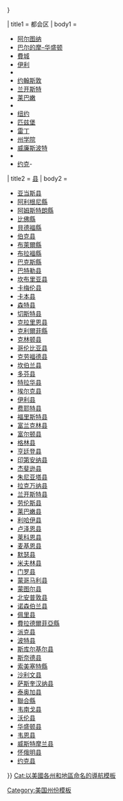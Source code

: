 {{US state navigation box
| name = [[宾夕法尼亚州|宾夕法尼亚]]
| type = 联邦
| capital = [[哈里斯堡]]
| listclass = hlist

| flag_image = Flag of Pennsylvania.svg
| flag_caption = 宾夕法尼亚州州旗
| template_name = 宾夕法尼亚州
| collapse_state = {{{collapse_state|{{{1<includeonly>|autocollapse</includeonly>}}}}}}

| title1 = 都会区
| body1 =
* [[阿尔图纳 (宾夕法尼亚州)|阿尔图纳]]
* [[巴尔的摩–华盛顿都市区|巴尔的摩–华盛顿]]
* [[費城]]
* [[伊利 (宾夕法尼亚州)|伊利]]
* {{Link-en|哈里斯堡–卡莱尔都市统计区|Harrisburg–Carlisle, Pennsylvania, metropolitan statistical area|哈里斯堡–卡莱尔}}
* [[约翰斯敦 (宾夕法尼亚州)|约翰斯敦]]
* [[兰开斯特 (宾夕法尼亚州)|兰开斯特]]
* [[莱巴嫩 (宾夕法尼亚州)|莱巴嫩]]
* {{Link-en|利哈伊河谷|Lehigh Valley}}
* [[纽约都会区|纽约]]
* [[匹兹堡]]
* [[雷丁 (宾夕法尼亚州)|雷丁]]
* [[州学院]]
* [[威廉斯波特 (宾夕法尼亚州)|威廉斯波特]]
* {{Link-en|怀俄明河谷|Wyoming Valley|斯克兰顿-威尔克斯-巴里}}
* [[约克 (宾夕法尼亚州)|约克]]-{{Link-en|汉诺威 (宾夕法尼亚州)|Hanover, Pennsylvania|汉诺威}}

| title2 = [[宾夕法尼亚州行政区划|县]]
| body2 =
*[[亚当斯县 (宾夕法尼亚州)|亚当斯县]]
*[[阿利根尼縣 (賓夕法尼亞州)|阿利根尼縣]]
*[[阿姆斯特朗縣 (賓夕法尼亞州)|阿姆斯特朗縣]]
*[[比佛縣 (賓夕法尼亞州)|比佛縣]]
*[[貝德福縣 (賓夕法尼亞州)|貝德福縣]]
*[[伯克县 (宾夕法尼亚州)|伯克县]]
*[[布萊爾縣]]
*[[布拉福縣 (賓夕法尼亞州)|布拉福縣]]
*[[巴克斯縣]]
*[[巴特勒县 (宾夕法尼亚州)|巴特勒县]]
*[[坎布里亚县 (宾夕法尼亚州)|坎布里亚县]]
*[[卡梅伦县 (宾夕法尼亚州)|卡梅伦县]]
*[[卡本县 (宾夕法尼亚州)|卡本县]]
*[[森特县 (宾夕法尼亚州)|森特县]]
*[[切斯特县 (宾夕法尼亚州)|切斯特县]]
*[[克拉里恩县 (宾夕法尼亚州)|克拉里恩县]]
*[[克利爾菲縣]]
*[[克林顿县 (宾夕法尼亚州)|克林顿县]]
*[[哥伦比亚县 (宾夕法尼亚州)|哥伦比亚县]]
*[[克劳福德县 (宾夕法尼亚州)|克劳福德县]]
*[[坎伯兰县 (宾夕法尼亚州)|坎伯兰县]]
*[[多芬县 (宾夕法尼亚州)|多芬县]]
*[[特拉华县 (宾夕法尼亚州)|特拉华县]]
*[[埃尔克县 (宾夕法尼亚州)|埃尔克县]]
*[[伊利县 (宾夕法尼亚州)|伊利县]]
*[[费耶特县 (宾夕法尼亚州)|费耶特县]]
*[[福里斯特县 (宾夕法尼亚州)|福里斯特县]]
*[[富兰克林县 (宾夕法尼亚州)|富兰克林县]]
*[[富尔顿县 (宾夕法尼亚州)|富尔顿县]]
*[[格林县 (宾夕法尼亚州)|格林县]]
*[[亨廷登县 (宾夕法尼亚州)|亨廷登县]]
*[[印第安纳县 (宾夕法尼亚州)|印第安纳县]]
*[[杰斐逊县 (宾夕法尼亚州)|杰斐逊县]]
*[[朱尼亚塔县 (宾夕法尼亚州)|朱尼亚塔县]]
*[[拉克万纳县 (宾夕法尼亚州)|拉克万纳县]]
*[[兰开斯特县 (宾夕法尼亚州)|兰开斯特县]]
*[[劳伦斯县 (宾夕法尼亚州)|劳伦斯县]]
*[[莱巴嫩县 (宾夕法尼亚州)|莱巴嫩县]]
*[[利哈伊县 (宾夕法尼亚州)|利哈伊县]]
*[[卢泽恩县 (宾夕法尼亚州)|卢泽恩县]]
*[[莱科恩县 (宾夕法尼亚州)|莱科恩县]]
*[[麦基恩县 (宾夕法尼亚州)|麦基恩县]]
*[[默瑟县 (宾夕法尼亚州)|默瑟县]]
*[[米夫林县 (宾夕法尼亚州)|米夫林县]]
*[[门罗县 (宾夕法尼亚州)|门罗县]]
*[[蒙哥马利县 (宾夕法尼亚州)|蒙哥马利县]]
*[[蒙图尔县 (宾夕法尼亚州)|蒙图尔县]]
*[[北安普敦县 (宾夕法尼亚州)|北安普敦县]]
*[[诺森伯兰县 (宾夕法尼亚州)|诺森伯兰县]]
*[[佩里县 (宾夕法尼亚州)|佩里县]]
*[[費拉德爾菲亞縣]]
*[[派克县 (宾夕法尼亚州)|派克县]]
*[[波特县 (宾夕法尼亚州)|波特县]]
*[[斯库尔基尔县 (宾夕法尼亚州)|斯库尔基尔县]]
*[[斯奈德县 (宾夕法尼亚州)|斯奈德县]]
*[[索美塞特縣 (賓夕法尼亞州)|索美塞特縣]]
*[[沙利文县 (宾夕法尼亚州)|沙利文县]]
*[[萨斯奎汉纳县 (宾夕法尼亚州)|萨斯奎汉纳县]]
*[[泰奥加县 (宾夕法尼亚州)|泰奥加县]]
*[[聯合縣 (賓夕法尼亞州)|聯合縣]]
*[[韦南戈县 (宾夕法尼亚州)|韦南戈县]]
*[[沃伦县 (宾夕法尼亚州)|沃伦县]]
*[[华盛顿县 (宾夕法尼亚州)|华盛顿县]]
*[[韦恩县 (宾夕法尼亚州)|韦恩县]]
*[[威斯特摩兰县 (宾夕法尼亚州)|威斯特摩兰县]]
*[[怀俄明县 (宾夕法尼亚州)|怀俄明县]]
*[[约克县 (宾夕法尼亚州)|约克县]]
}}<noinclude>
{{collapsible option|statename=optional}}
{{U.S. state templates}}
[[Category:美国州份模板]]
[[Cat:以美國各州和地區命名的導航模板]]
</noinclude>